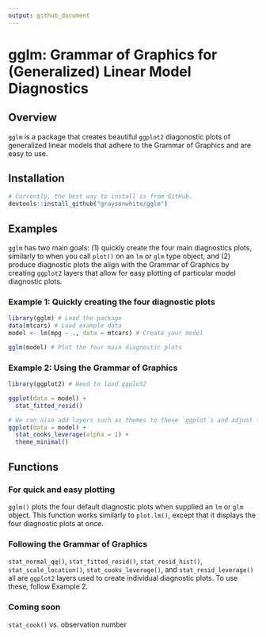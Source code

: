 ```yaml
---
output: github_document
---
```


# gglm: Grammar of Graphics for (Generalized) Linear Model Diagnostics

## Overview

`gglm` is a package that creates beautiful `ggplot2` diagonostic plots of generalized linear models that adhere to the Grammar of Graphics and are easy to use. 

## Installation 

```r
# Currently, the best way to install is from GitHub.
devtools::install_github("graysonwhite/gglm")
```

## Examples

`gglm` has two main goals: (1) quickly create the four main diagnostics plots, similarly to when you call `plot()` on an `lm` or `glm` type object, and (2) produce diagnostic plots the align with the Grammar of Graphics by creating `ggplot2` layers that allow for easy plotting of particular model diagnostic plots. 

### Example 1: Quickly creating the four diagnostic plots

```r
library(gglm) # Load the package
data(mtcars) # Load example data
model <- lm(mpg ~ ., data = mtcars) # Create your model

gglm(model) # Plot the four main diagnostic plots
```

### Example 2: Using the Grammar of Graphics

```r
library(ggplot2) # Need to load ggplot2

ggplot(data = model) +
  stat_fitted_resid()

# We can also add layers such as themes to these `ggplot`s and adjust features of the plot:
ggplot(data = model) +
  stat_cooks_leverage(alpha = 1) +
  theme_minimal()
```


## Functions

### For quick and easy plotting

`gglm()` plots the four default diagnostic plots when supplied an `lm` or `glm` object. This function works similarly to `plot.lm()`, except that it displays the four diagnostic plots at once.

### Following the Grammar of Graphics

`stat_normal_qq()`, `stat_fitted_resid()`, `stat_resid_hist()`, `stat_scale_location()`, `stat_cooks_leverage()`, and `stat_resid_leverage()` all are `ggplot2` layers used to create individual diagnostic plots. To use these, follow Example 2. 

### Coming soon

`stat_cook()` vs. observation number